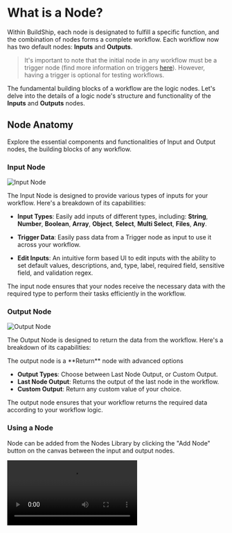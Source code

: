 # What is a Node?


Within BuildShip, each node is designated to fulfill a specific function, and the combination of nodes forms a complete
workflow. Each workflow now has two default nodes: **Inputs** and **Outputs**.

> It's important to note that the initial node in any workflow must be a trigger node (find more information on triggers
> [here](/basics/trigger)). However, having a trigger is optional for testing workflows.

The fundamental building blocks of a workflow are the logic nodes. Let's delve into the details of a logic node's
structure and functionality of the **Inputs** and **Outputs** nodes.

## Node Anatomy

Explore the essential components and functionalities of Input and Output nodes, the building blocks of any workflow.

### Input Node

<Image src={inputNode} alt='Input Node' width={1200} />

The Input Node is designed to provide various types of inputs for your workflow. Here's a breakdown of its capabilities:

- **Input Types**: Easily add inputs of different types, including: **String**, **Number**, **Boolean**, **Array**,
  **Object**, **Select**, **Multi Select**, **Files**, **Any**.

- **Trigger Data**: Easily pass data from a Trigger node as input to use it across your workflow.

- **Edit Inputs**: An intuitive form based UI to edit inputs with the ability to set default values, descriptions, and,
  type, label, required field, sensitive field, and validation regex.

The input node ensures that your nodes receive the necessary data with the required type to perform their tasks
efficiently in the workflow.

### Output Node

<Image src={outputNode} alt='Output Node' width={1200} />

The Output Node is designed to return the data from the workflow. Here's a breakdown of its capabilities:

<Callout emoji='💡' type='info'>
  The output node is a **Return** node with advanced options
</Callout>

- **Output Types**: Choose between Last Node Output, or Custom Output.
- **Last Node Output**: Returns the output of the last node in the workflow.
- **Custom Output**: Return any custom value of your choice.

The output node ensures that your workflow returns the required data according to your workflow logic.

### Using a Node

Node can be added from the Nodes Library by clicking the "Add Node" button on the canvas between the input and output
nodes.

<Video src='/support/v2-node.mp4' />

<Callout emoji='💡' type='tip'>
  You can always hover over a node and click the info icon (i) to view more information about the node.
</Callout>

<br />

<Image src={infoTip} alt='Node Info tooltip' width={1200} />

### Edit and Customize Nodes

<Image src={anatomy3} alt='Node Anatomy' width={1200} />

- **Add Key**: Add the key for the node to use as authentication token or API key. Your keys are securely stored using
  BuildShip's Secret Manager.
- **Open Node Editor** `</>` This feature grants you the power to **modify the logic**, **input parameters**, **output
  configuration**, and **metadata descriptions** associated with a given node, providing the flexibility to tailor the
  nodes to your exact requirements.
- **Node Options** Manage nodes through **AI-powered editing**, **deletion**, **copying**, **skip node**, **save to team
  library**, and **add On Fail** options.
- **Value Expression Editor** Tap into the capabilities of **AI data autofill for inputs**, leverage **variables**, and
  safeguard sensitive information using **secret keys**.
- **Advanced Settings**: Configure additional advanced settings for the node. You can move any field under the advanced
  section by editing the node Inputs from the node editor and add a new section by clicking on the `folder` button.
- **Expand/Collapse Toggle** Enhance your workspace by toggling between expanded and collapsed views for nodes, ensuring
  a **clutter-free experience**.

## Node Editor `</>`

<Image src={v2NodeLogic} alt='Node Logic' width='1200' />

Node Logic is a versatile code editor within BuildShip that empowers users to create and customize the functionality of
a node. With Node Logic, you can:

- Write and modify the underlying functions for a node to suit your specific needs.
- Seamlessly integrate with APIs, leverage AI models, or incorporate NPM libraries to enhance your workflow's
  capabilities.
- Write Unit Tests for your node to ensure its functionality is working as expected.
- Whether selecting a node from the **Nodeverse library** or **generating one via AI**, the Node Editor provides a
  user-friendly environment for configuring nodes.

```js filename="Generate QR Codes"
import { toDataURL } from 'qrcode';

export default async function generateQRCode({ url }) {
  const qrCodeDataURL = await toDataURL(url);
  return qrCodeDataURL;
}
```

<Callout emoji='💡' type='tip'>
  If you wish to create your own node from scratch, you can do so by using the [Script node](../core-nodes/script).
</Callout>
Moreover, the Node Editor is accompanied by a **testing environment**, enabling users to **edit and test nodes simultaneously**,
all without the need for deployment.

## Input Params

Input parameters for a node are variables or values that can be provided as input to the node when it is executed. These
parameters serve as the data that the node needs to perform its specific task.

These parameters can be set in the form UI or via JSON schema.

<Callout emoji='💡' type='info'>
  Learn more about setting input params via JSON Schema and customizing node input parameters on the [Node Inputs
  page](./input)
</Callout>

<br />
<Image src={inputEditor} alt='Input Editor' width='1200' />
<Image src={inputJson} alt='Input JSON' width='1200' />

## Output

The Node Editor empowers you to modify your node's output configurations. The structured JSON format ensures clarity in
handling resulting data, promoting seamless integration with downstream processes.

<Callout emoji='💡' type='info'>
  Learn more about setting outputs via JSON Schema and customizing node input parameters on the [Node Inputs
  page](./input)
</Callout>

<br />
<Image src={editorOutput} alt='Output Editor' width='1200' />

## Node Info

Just as input parameters are accompanied by comprehensive descriptions, the "Info" section contains essential insights
about the node's purpose and functionality. This contextual information aids in better understanding the node's role
within your workflow. In the Node Info, you can:

- Add Name, Description, and Icon for the node.
- Select the NPM Package to execute for the SDK.
- Select the required integration.

<Callout emoji='💡' type='info'>
  Learn more about Node Metadata [here](../core-nodes/script#node-metadata)
</Callout>

<br />
<Image src={nodeInfo} alt='Node Info' width='1200' />

## Save Node to Team Library

You can save your node to the team library by clicking the **Save to Team Library** button in the node options menu. It
helps you reuse the node in other workflows throughout the workspace and publish new version to maintain the node's
version history.

<Image src={saveNode} alt='Save Node to Team Library' width='1200' />
